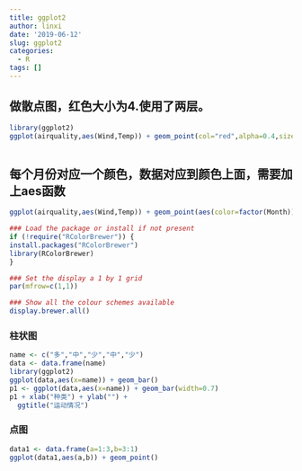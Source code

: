 ```yaml
---
title: ggplot2
author: linxi
date: '2019-06-12'
slug: ggplot2
categories:
  - R
tags: []
---
```


## 做散点图，红色大小为4.使用了两层。
```r
library(ggplot2)
ggplot(airquality,aes(Wind,Temp)) + geom_point(col="red",alpha=0.4,size=4)
```
```r
```
## 每个月份对应一个颜色，数据对应到颜色上面，需要加上aes函数
```r
ggplot(airquality,aes(Wind,Temp)) + geom_point(aes(color=factor(Month)),alpha=0.4,size=5)
```

```r
### Load the package or install if not present
if (!require("RColorBrewer")) {
install.packages("RColorBrewer")
library(RColorBrewer)
}

### Set the display a 1 by 1 grid
par(mfrow=c(1,1))

### Show all the colour schemes available
display.brewer.all()

```

### 柱状图
```r
name <- c("多","中","少","中","少")
data <- data.frame(name) 
library(ggplot2)
ggplot(data,aes(x=name)) + geom_bar()
p1 <- ggplot(data,aes(x=name)) + geom_bar(width=0.7)
p1 + xlab("种类") + ylab("") + 
  ggtitle("运动情况")
```

### 点图
```r
data1 <- data.frame(a=1:3,b=3:1)
ggplot(data1,aes(a,b)) + geom_point()
```





